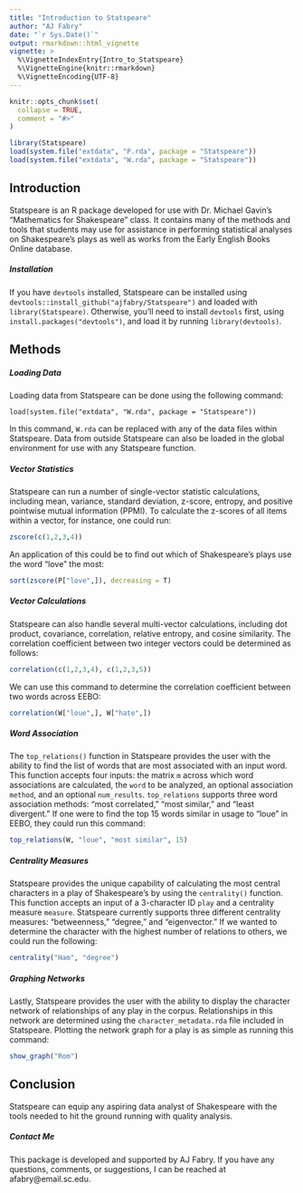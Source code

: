 ```yaml
---
title: "Introduction to Statspeare"
author: "AJ Fabry"
date: "`r Sys.Date()`"
output: rmarkdown::html_vignette
vignette: >
  %\VignetteIndexEntry{Intro_to_Statspeare}
  %\VignetteEngine{knitr::rmarkdown}
  %\VignetteEncoding{UTF-8}
---
```


```r
knitr::opts_chunk$set(
  collapse = TRUE,
  comment = "#>"
)
```

```r
library(Statspeare)
load(system.file("extdata", "P.rda", package = "Statspeare"))
load(system.file("extdata", "W.rda", package = "Statspeare"))
```

## Introduction

Statspeare is an R package developed for use with Dr. Michael Gavin's "Mathematics for Shakespeare" class. It contains many of the methods and tools that students may use for assistance in performing statistical analyses on Shakespeare's plays as well as works from the Early English Books Online database.

##### Installation

If you have `devtools` installed, Statspeare can be installed using `devtools::install_github("ajfabry/Statspeare")` and loaded with `library(Statspeare)`. Otherwise, you'll need to install `devtools` first, using `install.packages("devtools")`, and load it by running `library(devtools)`.

## Methods

##### Loading Data

Loading data from Statspeare can be done using the following command:
```
load(system.file("extdata", "W.rda", package = "Statspeare"))
```
In this command, `W.rda` can be replaced with any of the data files within Statspeare. Data from outside Statspeare can also be loaded in the global environment for use with any Statspeare function.

##### Vector Statistics

Statspeare can run a number of single-vector statistic calculations, including mean, variance, standard deviation, z-score, entropy, and positive pointwise mutual information (PPMI). To calculate the z-scores of all items within a vector, for instance, one could run:
```r
zscore(c(1,2,3,4))
```
An application of this could be to find out which of Shakespeare's plays use the word "love" the most:
```r
sort(zscore(P["love",]), decreasing = T)
```

##### Vector Calculations

Statspeare can also handle several multi-vector calculations, including dot product, covariance, correlation, relative entropy, and cosine similarity. The correlation coefficient between two integer vectors could be determined as follows:
```r
correlation(c(1,2,3,4), c(1,2,3,5))
```
We can use this command to determine the correlation coefficient between two words across EEBO:
```r
correlation(W["loue",], W["hate",])
```

##### Word Association

The `top_relations()` function in Statspeare provides the user with the ability to find the list of words that are most associated with an input word. This function accepts four inputs: the matrix `m` across which word associations are calculated, the `word` to be analyzed, an optional association `method`, and an optional `num_results`. `top_relations` supports three word association methods: "most correlated," "most similar," and "least divergent." If one were to find the top 15 words similar in usage to "loue" in EEBO, they could run this command:
```r
top_relations(W, "loue", "most similar", 15)
```

##### Centrality Measures

Statspeare provides the unique capability of calculating the most central characters in a play of Shakespeare's by using the `centrality()` function. This function accepts an input of a 3-character ID `play` and a centrality measure `measure`. Statspeare currently supports three different centrality measures: "betweenness," "degree," and "eigenvector." If we wanted to determine the character with the highest number of relations to others, we could run the following:
```r
centrality("Ham", "degree")
```

##### Graphing Networks

Lastly, Statspeare provides the user with the ability to display the character network of relationships of any play in the corpus. Relationships in this network are determined using the `character_metadata.rda` file included in Statspeare. Plotting the network graph for a play is as simple as running this command:
```r
show_graph("Rom")
```

## Conclusion

Statspeare can equip any aspiring data analyst of Shakespeare with the tools needed to hit the ground running with quality analysis.

##### Contact Me

This package is developed and supported by AJ Fabry. If you have any questions, comments, or suggestions, I can be reached at afabry@email.sc.edu.



